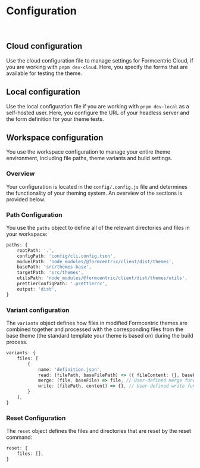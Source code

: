 
<Meta title='EN/Getting started/Configuration' />

# Configuration

<br />

## Cloud configuration

Use the cloud configuration file to manage settings for Formcentric Cloud, if you are working
with `pnpm dev-cloud`. Here, you specify the forms that are available for testing the theme.

## Local configuration

Use the local configuration file if you are working with `pnpm dev-local` as a self-hosted user.
Here, you configure the URL of your headless server and the form definition for your theme
tests.

## Workspace configuration

You use the workspace configuration to manage your entire theme environment, including
file paths, theme variants and build settings.

### Overview

Your configuration is located in the `config/.config.js` file and determines the functionality of
your theming system.
An overview of the sections is provided below.

### Path Configuration

You use the `paths` object to define all of the relevant directories and files in your workspace:

```ts
paths: {
    rootPath: '.',
    configPath: 'config/cli.config.tson',
    moduelPath: 'node_modules/@formcentric/client/dist/themes',
    basePath: 'src/themes-base',
    targetPath: 'src/themes',
    utilsPath: 'node_modules/@formcentric/client/dist/themes/utils',
    prettierConfigPath: '.prettierrc',
    output: 'dist',
}
```

### Variant configuration

The `variants` object defines how files in modified Formcentric themes are combined together
and processed with the corresponding files from the base theme (the standard template your
theme is based on) during the build process.

```ts
variants: {
    files: [
        {
            name: 'definition.json',
            read: (filePath, baseFilePath) => ({ fileContent: {}, baseFileContent: {} }), // User-defined read function
            merge: (file, baseFile) => file, // User-defined merge function
            write: (filePath, content) => {}, // User-defined write function
        }
    ],
}
```

### Reset Configuration

The `reset` object defines the files and directories that are reset by the reset command:

```ts
reset: {
    files: [],
}
```
